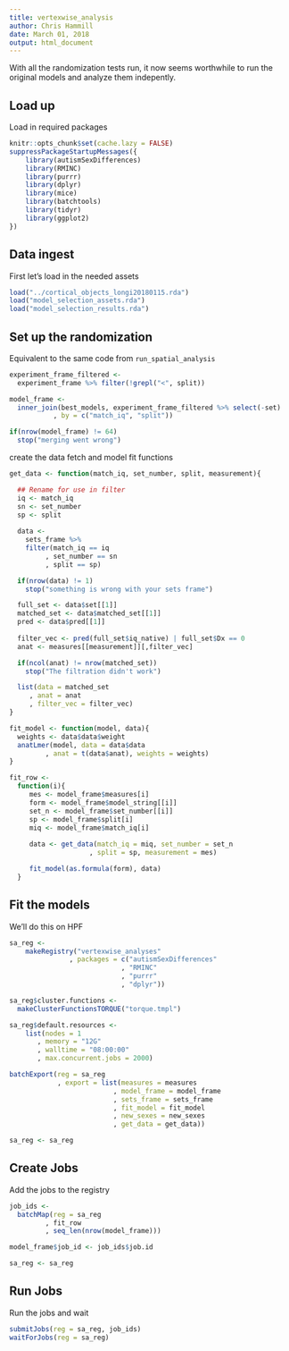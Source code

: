 ```yaml
---
title: vertexwise_analysis
author: Chris Hammill
date: March 01, 2018
output: html_document
---
```


With all the randomization tests run, it now seems worthwhile to run
the original models and analyze them indepently.

## Load up

Load in required packages

```r
knitr::opts_chunk$set(cache.lazy = FALSE)
suppressPackageStartupMessages({
    library(autismSexDifferences)
    library(RMINC)
    library(purrr)
    library(dplyr)
    library(mice)
    library(batchtools)
    library(tidyr)
    library(ggplot2)
})
```

## Data ingest

First let's load in the needed assets 

```r
load("../cortical_objects_longi20180115.rda")
load("model_selection_assets.rda")
load("model_selection_results.rda")
```

## Set up the randomization

Equivalent to the same code from `run_spatial_analysis`

```r
experiment_frame_filtered <-
  experiment_frame %>% filter(!grepl("<", split))

model_frame <-
  inner_join(best_models, experiment_frame_filtered %>% select(-set)
           , by = c("match_iq", "split"))

if(nrow(model_frame) != 64)
  stop("merging went wrong")
```

create the data fetch and model fit functions

```r
get_data <- function(match_iq, set_number, split, measurement){

  ## Rename for use in filter
  iq <- match_iq
  sn <- set_number
  sp <- split
  
  data <-
    sets_frame %>%
    filter(match_iq == iq
         , set_number == sn
         , split == sp)

  if(nrow(data) != 1)
    stop("something is wrong with your sets frame")

  full_set <- data$set[[1]]
  matched_set <- data$matched_set[[1]]
  pred <- data$pred[[1]]
  
  filter_vec <- pred(full_set$iq_native) | full_set$Dx == 0
  anat <- measures[[measurement]][,filter_vec]

  if(ncol(anat) != nrow(matched_set))
    stop("The filtration didn't work")

  list(data = matched_set
     , anat = anat
     , filter_vec = filter_vec)
}

fit_model <- function(model, data){
  weights <- data$data$weight
  anatLmer(model, data = data$data
         , anat = t(data$anat), weights = weights)
}

fit_row <-
  function(i){
     mes <- model_frame$measures[i]
     form <- model_frame$model_string[[i]]
     set_n <- model_frame$set_number[[i]]
     sp <- model_frame$split[i]
     miq <- model_frame$match_iq[i]
     
     data <- get_data(match_iq = miq, set_number = set_n
                    , split = sp, measurement = mes)

     fit_model(as.formula(form), data)
  }
```

## Fit the models

We'll do this on HPF


```r
sa_reg <-
    makeRegistry("vertexwise_analyses"
               , packages = c("autismSexDifferences"
                            , "RMINC"
                            , "purrr"
                            , "dplyr"))

sa_reg$cluster.functions <-
  makeClusterFunctionsTORQUE("torque.tmpl")

sa_reg$default.resources <- 
    list(nodes = 1
       , memory = "12G"
       , walltime = "08:00:00"
       , max.concurrent.jobs = 2000)

batchExport(reg = sa_reg
            , export = list(measures = measures
                          , model_frame = model_frame
                          , sets_frame = sets_frame
                          , fit_model = fit_model
                          , new_sexes = new_sexes
                          , get_data = get_data))

sa_reg <- sa_reg
```

## Create Jobs

Add the jobs to the registry

```r
job_ids <-
  batchMap(reg = sa_reg
         , fit_row
         , seq_len(nrow(model_frame)))

model_frame$job_id <- job_ids$job.id

sa_reg <- sa_reg
```

## Run Jobs

Run the jobs and wait

```r
submitJobs(reg = sa_reg, job_ids)
waitForJobs(reg = sa_reg)
```
